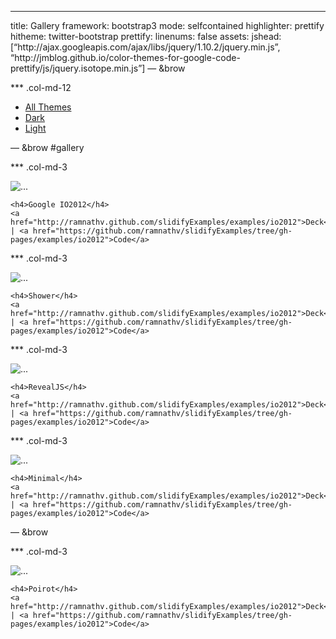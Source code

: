 ---
title: Gallery
framework: bootstrap3
mode: selfcontained
highlighter: prettify
hitheme: twitter-bootstrap
prettify:
  linenums: false
assets:
  jshead: ["http://ajax.googleapis.com/ajax/libs/jquery/1.10.2/jquery.min.js", "http://jmblog.github.io/color-themes-for-google-code-prettify/js/jquery.isotope.min.js"]
--- &brow

*** .col-md-12

<ul id="filter" class="filter list-inline">
  <li class="active"><a href='#' data-filter="*">
    <span class='badge'>All Themes</span>
  </a></li>
  <li><a href="#" data-filter=".dark">
    <span class='badge'>Dark</span>
  </a></li>
  <li><a href="#" data-filter=".light">
    <span class='badge'>Light</span>
  </a></li>
</ul>

<script>
// cache container
var $container = $('#gallery > .row');
// initialize isotope
$container.isotope({
 
});

// filter items when filter link is clicked
$('#filters a').click(function(){
  var selector = $(this).attr('data-filter');
  $container.isotope({ filter: selector });
  return false;
});
</script>

--- &brow #gallery

*** .col-md-3

<div class="thumbnail light">
  <img src="http://www.clipular.com/c?14750014=BYKY6f65GF_csyUGqL8Hpg26MgY&f=.png" alt="...">
  <div class="caption">
    <h4>Google IO2012</h4>
    <a href="http://ramnathv.github.com/slidifyExamples/examples/io2012">Deck</a> | <a href="https://github.com/ramnathv/slidifyExamples/tree/gh-pages/examples/io2012">Code</a>
  </div>
</div>

*** .col-md-3

<div class="thumbnail light">
  <img src="http://www.clipular.com/c?14749008=6EVVc2ylLd6_sQhnw9dO02-kiaw&f=.png" alt="...">
  <div class="caption">
    <h4>Shower</h4>
    <a href="http://ramnathv.github.com/slidifyExamples/examples/io2012">Deck</a> | <a href="https://github.com/ramnathv/slidifyExamples/tree/gh-pages/examples/io2012">Code</a>
  </div>
</div>

*** .col-md-3

<div class="thumbnail dark">
  <img src="http://www.clipular.com/c?14601148=5B1MwcA3iPlbeDynKHvXFciYXOE&f=.png" alt="...">
  <div class="caption">
    <h4>RevealJS</h4>
    <a href="http://ramnathv.github.com/slidifyExamples/examples/io2012">Deck</a> | <a href="https://github.com/ramnathv/slidifyExamples/tree/gh-pages/examples/io2012">Code</a>
  </div>
</div>

*** .col-md-3

<div class="thumbnail dark">
  <img src="http://www.clipular.com/c?14818016=ye1ZwKDOg1wixcpp7i4OJIUsfjc&f=.png" alt="...">
  <div class="caption">
    <h4>Minimal</h4>
    <a href="http://ramnathv.github.com/slidifyExamples/examples/io2012">Deck</a> | <a href="https://github.com/ramnathv/slidifyExamples/tree/gh-pages/examples/io2012">Code</a>
  </div>
</div>

--- &brow

*** .col-md-3

<div class="thumbnail dark">
  <img src="http://www.clipular.com/c?14686018=EyBC6Tnw2M5l5-gRannj1htug0Q&f=.png" alt="...">
  <div class="caption">
    <h4>Poirot</h4>
    <a href="http://ramnathv.github.com/slidifyExamples/examples/io2012">Deck</a> | <a href="https://github.com/ramnathv/slidifyExamples/tree/gh-pages/examples/io2012">Code</a>
  </div>
</div>




<style>
body {
  margin-top: 40px;
}
#gallery .col-md-3 {
  padding-right:20px; 
  border-right: 1px dotted #ccc;
}
.thumbnail {
  border: none;
}
</style>
